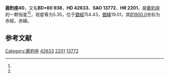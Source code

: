 {{Starbox begin
| name = 鹿豹座40
}}
{{Starbox observe
| epoch = [[J2000.0|J2000.0]]
| constell = [[鹿豹座|鹿豹座]]<ref name=SIMBAD>{{cite web
 | url=http://simbad.u-strasbg.fr/simbad/sim-id?Ident=HR+2201
 | title=Pulsating variable Star
 | publisher=Centre de Données astronomiques de Strasbourg
 | work=SIMBAD
 | accessdate=2012-07-13
 | archive-date=2019-09-04
 | archive-url=https://web.archive.org/web/20190904043843/http://simbad.u-strasbg.fr/simbad/sim-id?Ident=HR+2201
 | dead-url=no
 }}</ref><ref name=DATA>{{cite web
 | url=http://vizier.u-strasbg.fr/viz-bin/VizieR-5?-out.add=.&-source=5050&-corr=PK=HR&-out.max=9999&HR=2201
 | title=VizieR Detailed Page
 | accessdate=2012-07-13
 | archive-date=2016-03-05
 | archive-url=https://web.archive.org/web/20160305225136/http://vizier.u-strasbg.fr/viz-bin/VizieR-5?-out.add=.&-source=5050&-corr=PK=HR&-out.max=9999&HR=2201
 | dead-url=no
 }}</ref>
| 星官 = 
| ra = {{RA|6|15|40.6}}<ref name=SIMBAD /><ref name=DATA />
| dec = {{DEC|+59|59|57}}<ref name=SIMBAD /><ref name=DATA />
| appmag_v = 5.35<ref name=SIMBAD /><ref name=DATA />
}}
{{Starbox character
| class = K3III<ref name=SIMBAD /><ref name=DATA />
| b-v = 1.34<ref name=SIMBAD /><ref name=DATA />
| u-b = <ref name=SIMBAD /><ref name=DATA />
| r-i = <ref name=SIMBAD /><ref name=DATA />
| variable = 
}}
{{Starbox astrometry
| radial_v = 
| prop_mo_ra = 12
| parallax = 
| p_error = 
}}
{{Starbox catalog
| names =BD+60 938，[[SAO星表|SAO]] 13772，[[HD星表|HD]] 42633，[[HR星表|HR]] 2201}}
{{Starbox reference |Simbad=HR+2201}}
{{Starbox end}}

'''鹿豹座40'''，又名'''BD+60 938'''，'''HD 42633'''、'''SAO 13772'''、'''HR 2201'''，是[[鹿豹座|鹿豹座]]的一颗恒星<ref name=SIMBAD /><ref name=DATA />，视星等为5.35，位于[[銀道座標系|銀經]]154.43，[[銀道座標系|銀緯]]19.01，其[[B1900.0|B1900.0]]坐标为赤經{{RA|6|6|41.5}}，赤緯{{DEC|+60|19.01|37}}。

== 参考文献 ==
{{reflist}}

{{star-stub}}

{{鹿豹座恒星}}
[[Category:鹿豹座|Category:鹿豹座]]
[[Category:HD和HDE天體|42633]]
[[Category:HR天體|2201]]
[[Category:SAO天體|13772]]